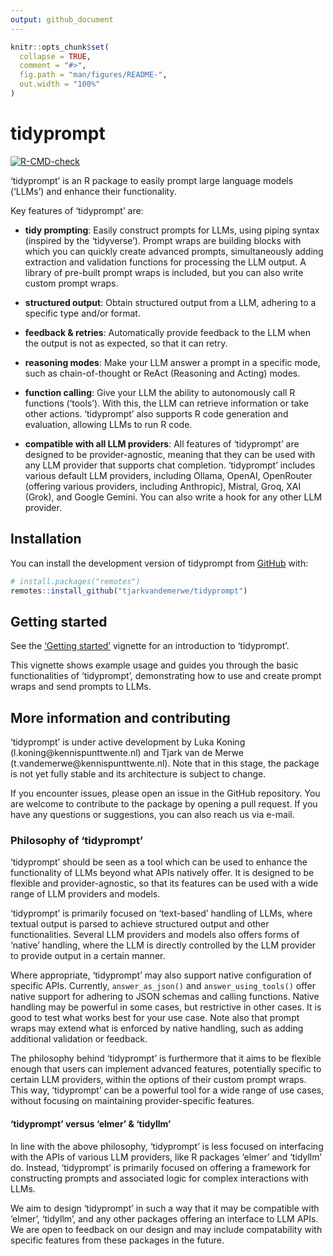 ```yaml
---
output: github_document
---
```


<!-- README.md is generated from README.Rmd. Please edit that file -->

```r
knitr::opts_chunk$set(
  collapse = TRUE,
  comment = "#>",
  fig.path = "man/figures/README-",
  out.width = "100%"
)
```

# tidyprompt

<!-- badges: start -->
[![R-CMD-check](https://github.com/tjarkvandemerwe/tidyprompt/actions/workflows/R-CMD-check.yaml/badge.svg)](https://github.com/tjarkvandemerwe/tidyprompt/actions/workflows/R-CMD-check.yaml)
<!-- badges: end -->

‘tidyprompt’ is an R package to easily prompt large language models ('LLMs') and 
enhance their functionality.

Key features of 'tidyprompt' are:

* **tidy prompting**: Easily construct prompts for LLMs, using piping syntax (inspired by the 'tidyverse'). 
Prompt wraps are building blocks with which you can quickly create advanced prompts, 
simultaneously adding extraction and validation functions for processing the LLM output.
A library of pre-built prompt wraps is included, but you can
also write custom prompt wraps. 

* **structured output**: Obtain structured output from a LLM, adhering to a specific type and/or format.

* **feedback & retries**: Automatically provide feedback to the LLM when the output is not as expected,
so that it can retry.

* **reasoning modes**: Make your LLM answer a prompt in a specific mode, such as chain-of-thought or ReAct (Reasoning and Acting) modes.

* **function calling**: Give your LLM the ability to autonomously call R functions ('tools'). With this, the LLM can retrieve information or take other actions.
'tidyprompt' also supports R code generation and evaluation, allowing LLMs to run R code.

* **compatible with all LLM providers**: All features of 'tidyprompt' are designed to be provider-agnostic,
meaning that they can be used with any LLM provider that supports chat completion.
'tidyprompt' includes various default LLM providers, including Ollama,
OpenAI, OpenRouter (offering various providers, including Anthropic), Mistral, Groq, XAI (Grok),
and Google Gemini. You can also write a hook for any other LLM provider.

## Installation

You can install the development version of tidyprompt from [GitHub](https://github.com/tjarkvandemerwe/tidyprompt) with:

``` r
# install.packages("remotes")
remotes::install_github("tjarkvandemerwe/tidyprompt")
```

## Getting started

See the ['Getting started'](https://tjarkvandemerwe.github.io/tidyprompt/articles/getting_started.html) vignette for an introduction to 'tidyprompt'.

This vignette shows example usage and guides you through the basic functionalities of 'tidyprompt', demonstrating
how to use and create prompt wraps and send prompts to LLMs.

## More information and contributing

'tidyprompt' is under active development by Luka Koning (l.koning@kennispunttwente.nl) and
Tjark van de Merwe (t.vandemerwe@kennispunttwente.nl). Note that in this stage,
the package is not yet fully stable and its architecture is subject to change.

If you encounter issues, please open an issue in the GitHub repository. You are 
welcome to contribute to the package by opening a pull request. If you have any
questions or suggestions, you can also reach us via e-mail.

### Philosophy of 'tidyprompt'

'tidyprompt' should be seen as a tool which can be used to enhance the functionality
of LLMs beyond what APIs natively offer. It is designed to be flexible and
provider-agnostic, so that its features can be used with a wide range of LLM providers and models.

'tidyprompt' is primarily focused on 'text-based' handling of LLMs, where
textual output is parsed to achieve structured output and other functionalities.
Several LLM providers and models also offers forms of 'native' handling, 
where the LLM is directly controlled by the LLM provider to provide output in a certain manner.

Where appropriate, 'tidyprompt' may also support native configuration of specific APIs.
Currently, `answer_as_json()` and `answer_using_tools()` offer native support for
adhering to JSON schemas and calling functions. Native handling may be powerful
in some cases, but restrictive in other cases. It is good to test what works
best for your use case. Note also that prompt wraps may extend what is enforced
by native handling, such as adding additional validation or feedback.

The philosophy behind 'tidyprompt' is furthermore that it aims to be flexible enough
that users can implement advanced features, potentially specific to certain LLM providers,
within the options of their custom prompt wraps. This way, 'tidyprompt' can be a
powerful tool for a wide range of use cases, without focusing on
maintaining provider-specific features.

#### 'tidyprompt' versus 'elmer' & 'tidyllm'

In line with the above philosophy, 'tidyprompt' is less focused on interfacing
with the APIs of various LLM providers, like R packages 'elmer' and 'tidyllm' do. Instead,
'tidyprompt' is primarily focused on offering a framework for constructing prompts and
associated logic for complex interactions with LLMs. 

We aim to design 'tidyprompt' in such 
a way that it may be compatible with 'elmer', 'tidyllm', and any other packages
offering an interface to LLM APIs. We are open to feedback on our design
and may include compatability with specific features from these packages in the future.
